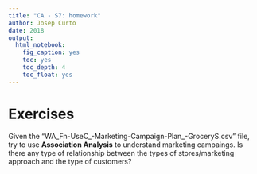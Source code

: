 ```yaml
---
title: "CA - S7: homework"
author: Josep Curto
date: 2018
output: 
  html_notebook: 
    fig_caption: yes
    toc: yes
    toc_depth: 4
    toc_float: yes
---
```


# Exercises

Given the "WA_Fn-UseC_-Marketing-Campaign-Plan_-GroceryS.csv" file, try to use **Association Analysis** to understand marketing campaings. Is there any type of relationship between the types of stores/marketing approach and the type of customers?